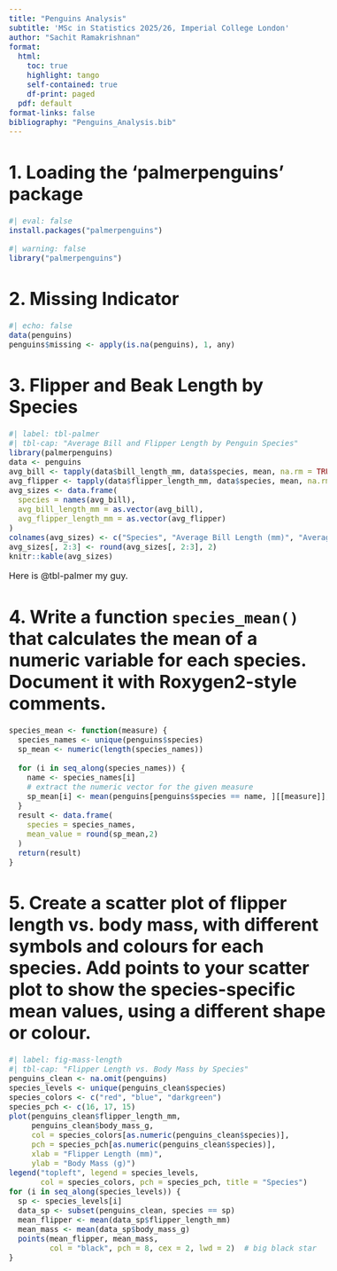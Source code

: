 ```yaml
---
title: "Penguins Analysis"
subtitle: 'MSc in Statistics 2025/26, Imperial College London'
author: "Sachit Ramakrishnan"
format:
  html:
    toc: true
    highlight: tango
    self-contained: true
    df-print: paged
  pdf: default
format-links: false
bibliography: "Penguins_Analysis.bib" 
---
```


<style type="text/css">
h1{
  font-size: 24pt;
}
h2{
  font-size: 18pt;
}
body{
  font-size: 12pt;
}
</style>

# 1. Loading the 'palmerpenguins' package
```r
#| eval: false
install.packages("palmerpenguins")
```

```r
#| warning: false
library("palmerpenguins")
```

# 2. Missing Indicator

```r
#| echo: false
data(penguins)
penguins$missing <- apply(is.na(penguins), 1, any)
```

# 3. Flipper and Beak Length by Species

```r
#| label: tbl-palmer
#| tbl-cap: "Average Bill and Flipper Length by Penguin Species"
library(palmerpenguins)
data <- penguins
avg_bill <- tapply(data$bill_length_mm, data$species, mean, na.rm = TRUE)
avg_flipper <- tapply(data$flipper_length_mm, data$species, mean, na.rm = TRUE)
avg_sizes <- data.frame(
  species = names(avg_bill),
  avg_bill_length_mm = as.vector(avg_bill),
  avg_flipper_length_mm = as.vector(avg_flipper)
)
colnames(avg_sizes) <- c("Species", "Average Bill Length (mm)", "Average Flipper Length (mm)")
avg_sizes[, 2:3] <- round(avg_sizes[, 2:3], 2)
knitr::kable(avg_sizes)
```
Here is @tbl-palmer my guy.

# 4. Write a function `species_mean()` that calculates the mean of a numeric variable for each species. Document it with Roxygen2-style comments.
```r
species_mean <- function(measure) {
  species_names <- unique(penguins$species)
  sp_mean <- numeric(length(species_names))
  
  for (i in seq_along(species_names)) {
    name <- species_names[i]
    # extract the numeric vector for the given measure
    sp_mean[i] <- mean(penguins[penguins$species == name, ][[measure]], na.rm = TRUE)
  }
  result <- data.frame(
    species = species_names,
    mean_value = round(sp_mean,2)
  )
  return(result)
}
```
# 5. Create a scatter plot of flipper length vs. body mass, with different symbols and colours for each species. Add points to your scatter plot to show the species-specific mean values, using a different shape or colour.


```r
#| label: fig-mass-length
#| tbl-cap: "Flipper Length vs. Body Mass by Species"
penguins_clean <- na.omit(penguins)
species_levels <- unique(penguins_clean$species)
species_colors <- c("red", "blue", "darkgreen")
species_pch <- c(16, 17, 15)
plot(penguins_clean$flipper_length_mm,
     penguins_clean$body_mass_g,
     col = species_colors[as.numeric(penguins_clean$species)],
     pch = species_pch[as.numeric(penguins_clean$species)],
     xlab = "Flipper Length (mm)",
     ylab = "Body Mass (g)")
legend("topleft", legend = species_levels,
       col = species_colors, pch = species_pch, title = "Species")
for (i in seq_along(species_levels)) {
  sp <- species_levels[i]
  data_sp <- subset(penguins_clean, species == sp)
  mean_flipper <- mean(data_sp$flipper_length_mm)
  mean_mass <- mean(data_sp$body_mass_g)
  points(mean_flipper, mean_mass,
         col = "black", pch = 8, cex = 2, lwd = 2)  # big black star
}
```